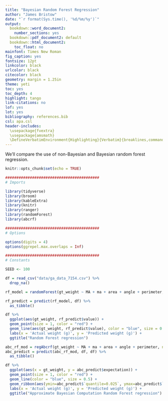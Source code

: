```yaml
---
title: "Bayesian Random Forest Regression"
author: "James Bristow"
date: "`r format(Sys.time(), '%d/%m/%y')`"
output:
  bookdown::word_document2:
    number_sections: yes
  bookdown::pdf_document2: default
  bookdown::html_document2:
    toc_float: no
mainfont: Times New Roman
fig_caption: yes
fontsize: 12pt
linkcolor: black
urlcolor: black
citecolor: black
geometry: margin = 1.25in
theme: yeti
toc: yes
toc_depth: 4
highlight: tango
link-citations: no
lof: yes
lot: yes
bibliography: references.bib
csl: apa.csl
header-includes:
  \usepackage{fvextra}
  \usepackage{amsmath}
  \DefineVerbatimEnvironment{Highlighting}{Verbatim}{breaklines,commandchars=\\\{\}}
---
```


We'll compare the use of non-Bayesian and Bayesian random forest regression.

```r

knitr::opts_chunk$set(echo = TRUE)

##########################################
# Imports

library(tidyverse)
library(broom)
library(kableExtra)
library(knitr)
library(ranger)
library(randomForest)
library(abcrf)

##########################################
# Options

options(digits = 4)
options(ggrepel.max.overlaps = Inf)

##########################################
# Constants

SEED <- 100

```

```r

df = read_csv("data/ga_data_7154.csv") %>%
  drop_na()

```


```r

rf_model = randomForest(gt_weight ~ MA + ma + area + angle + perimeter, ntree = 500, mtry = 1, data = df)

```

```r

rf_predict = predict(rf_model, df) %>% 
  as_tibble()  

df %>% 
  ggplot(aes(gt_weight, rf_predict$value)) +
  geom_point(size = 1, color = "red") +
  geom_line(aes(gt_weight, rf_predict$value), color = "blue", size = 0.5) +
  labs(x = 'Actual weight (g)', y = 'Predicted weight (g)') +
  ggtitle("Random Forest regression")


```

```r

abc_rf_mod = regAbcrf(gt_weight ~ MA + ma + area + angle + perimeter, ntree = 500, data = df, replace = T, paral = T, mtry = 1)
abc_predict = predict(abc_rf_mod, df, df) %>% 
  as_tibble()  

```

```r

df %>% 
  ggplot(aes(x = gt_weight, y = abc_predict$expectation)) +
  geom_point(size = 1, color = "red") +
  geom_line(color = "blue", size = 0.5) +
  geom_ribbon(aes(ymin=abc_predict$`quantile=0.025`, ymax=abc_predict$`quantile=0.975`), linetype=2, alpha=0.1) +
  labs(x = 'Actual weight (g)', y = 'Predicted weight (g)') +
  ggtitle("Approximate Bayesian Computation Random Forest regression")


```

